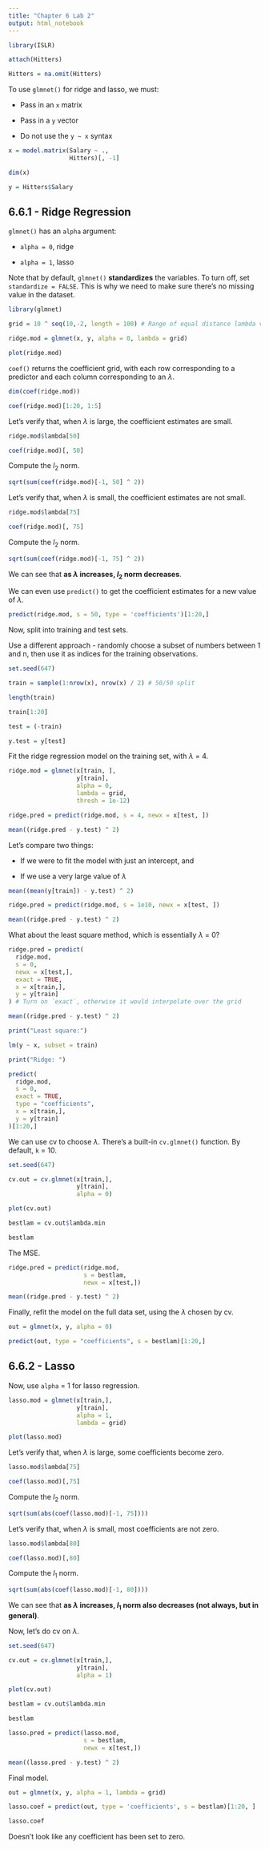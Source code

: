 ```yaml
---
title: "Chapter 6 Lab 2"
output: html_notebook
---
```


```r
library(ISLR)

attach(Hitters)

Hitters = na.omit(Hitters)
```

To use `glmnet()` for ridge and lasso, we must:

  - Pass in an `x` matrix
  
  - Pass in a `y` vector
  
  - Do not use the `y ~ x` syntax

```r
x = model.matrix(Salary ~ .,
                 Hitters)[, -1]

dim(x)
```

```r
y = Hitters$Salary
```

## 6.6.1 - Ridge Regression

`glmnet()` has an `alpha` argument:

  - `alpha = 0`, ridge
  
  - `alpha = 1`, lasso

Note that by default, `glmnet()` **standardizes** the variables. To turn off, set `standardize = FALSE`. This is why we need to make sure there's no missing value in the dataset.

```r
library(glmnet)

grid = 10 ^ seq(10,-2, length = 100) # Range of equal distance lambda values from 10^10 to 10^-2

ridge.mod = glmnet(x, y, alpha = 0, lambda = grid)

plot(ridge.mod)
```

`coef()` returns the coefficient grid, with each row corresponding to a predictor and each column corresponding to an $\lambda$.

```r
dim(coef(ridge.mod))

coef(ridge.mod)[1:20, 1:5]
```

Let's verify that, when $\lambda$ is large, the coefficient estimates are small.

```r
ridge.mod$lambda[50]

coef(ridge.mod)[, 50]
```

Compute the $l_2$ norm.

```r
sqrt(sum(coef(ridge.mod)[-1, 50] ^ 2))
```

Let's verify that, when $\lambda$ is small, the coefficient estimates are not small.

```r
ridge.mod$lambda[75]

coef(ridge.mod)[, 75]
```

Compute the $l_2$ norm.

```r
sqrt(sum(coef(ridge.mod)[-1, 75] ^ 2))
```

We can see that **as $\lambda$ increases, $l_2$ norm decreases**.

We can even use `predict()` to get the coefficient estimates for a new value of $\lambda$.

```r
predict(ridge.mod, s = 50, type = 'coefficients')[1:20,]
```

Now, split into training and test sets.

Use a different approach - randomly choose a subset of numbers between 1 and n, then use it as indices for the training observations.

```r
set.seed(647)

train = sample(1:nrow(x), nrow(x) / 2) # 50/50 split

length(train)

train[1:20]

test = (-train)

y.test = y[test]
```

Fit the ridge regression model on the training set, with $\lambda$ = 4.

```r
ridge.mod = glmnet(x[train, ],
                   y[train],
                   alpha = 0,
                   lambda = grid,
                   thresh = 1e-12)

ridge.pred = predict(ridge.mod, s = 4, newx = x[test, ])

mean((ridge.pred - y.test) ^ 2)
```

Let's compare two things:

  - If we were to fit the model with just an intercept, and
  
  - If we use a very large value of $\lambda$
  
```r
mean((mean(y[train]) - y.test) ^ 2)

ridge.pred = predict(ridge.mod, s = 1e10, newx = x[test, ])

mean((ridge.pred - y.test) ^ 2)
```

What about the least square method, which is essentially $\lambda$ = 0?

```r
ridge.pred = predict(
  ridge.mod,
  s = 0,
  newx = x[test,],
  exact = TRUE,
  x = x[train,],
  y = y[train]
) # Turn on `exact`, otherwise it would interpolate over the grid

mean((ridge.pred - y.test) ^ 2)

print("Least square:")

lm(y ~ x, subset = train)

print("Ridge: ")

predict(
  ridge.mod,
  s = 0,
  exact = TRUE,
  type = "coefficients",
  x = x[train,],
  y = y[train]
)[1:20,]
```

We can use cv to choose $\lambda$. There's a built-in `cv.glmnet()` function. By default, `k` = 10.

```r
set.seed(647)

cv.out = cv.glmnet(x[train,],
                   y[train],
                   alpha = 0)

plot(cv.out)
```

```r
bestlam = cv.out$lambda.min

bestlam
```

The MSE.

```r
ridge.pred = predict(ridge.mod,
                     s = bestlam,
                     newx = x[test,])

mean((ridge.pred - y.test) ^ 2)
```

Finally, refit the model on the full data set, using the $\lambda$ chosen by cv.

```r
out = glmnet(x, y, alpha = 0)

predict(out, type = "coefficients", s = bestlam)[1:20,]
```

## 6.6.2 - Lasso

Now, use `alpha` = 1 for lasso regression.

```r
lasso.mod = glmnet(x[train,],
                   y[train],
                   alpha = 1,
                   lambda = grid)

plot(lasso.mod)
```

Let's verify that, when $\lambda$ is large, some coefficients become zero.

```r
lasso.mod$lambda[75]

coef(lasso.mod)[,75]
```

Compute the $l_2$ norm.

```r
sqrt(sum(abs(coef(lasso.mod)[-1, 75])))
```

Let's verify that, when $\lambda$ is small, most coefficients are not zero.

```r
lasso.mod$lambda[80]

coef(lasso.mod)[,80]
```

Compute the $l_1$ norm.

```r
sqrt(sum(abs(coef(lasso.mod)[-1, 80])))
```

We can see that **as $\lambda$ increases, $l_1$ norm also decreases (not always, but in general)**.

Now, let's do cv on $\lambda$.

```r
set.seed(647)

cv.out = cv.glmnet(x[train,],
                   y[train],
                   alpha = 1)

plot(cv.out)
```

```r
bestlam = cv.out$lambda.min

bestlam
```

```r
lasso.pred = predict(lasso.mod,
                     s = bestlam,
                     newx = x[test,])

mean((lasso.pred - y.test) ^ 2)
```

Final model.

```r
out = glmnet(x, y, alpha = 1, lambda = grid)

lasso.coef = predict(out, type = 'coefficients', s = bestlam)[1:20, ]

lasso.coef
```

Doesn't look like any coefficient has been set to zero.
